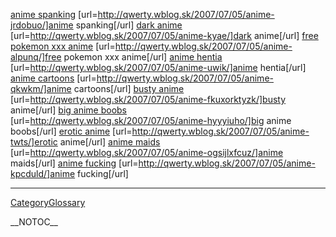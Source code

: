 <a href= http://qwerty.wblog.sk/2007/07/05/anime-jrdobuo/ >anime spanking</a>   [url=http://qwerty.wblog.sk/2007/07/05/anime-jrdobuo/]anime spanking[/url]   <a href= http://qwerty.wblog.sk/2007/07/05/anime-kyae/ >dark anime</a>   [url=http://qwerty.wblog.sk/2007/07/05/anime-kyae/]dark anime[/url]   <a href= http://qwerty.wblog.sk/2007/07/05/anime-alpunq/ >free pokemon xxx anime</a>   [url=http://qwerty.wblog.sk/2007/07/05/anime-alpunq/]free pokemon xxx anime[/url]   <a href= http://qwerty.wblog.sk/2007/07/05/anime-uwik/ >anime hentia</a>   [url=http://qwerty.wblog.sk/2007/07/05/anime-uwik/]anime hentia[/url]   <a href= http://qwerty.wblog.sk/2007/07/05/anime-qkwkm/ >anime cartoons</a>   [url=http://qwerty.wblog.sk/2007/07/05/anime-qkwkm/]anime cartoons[/url]   <a href= http://qwerty.wblog.sk/2007/07/05/anime-fkuxorktyzk/ >busty anime</a>   [url=http://qwerty.wblog.sk/2007/07/05/anime-fkuxorktyzk/]busty anime[/url]   <a href= http://qwerty.wblog.sk/2007/07/05/anime-hyyyiuho/ >big anime boobs</a>   [url=http://qwerty.wblog.sk/2007/07/05/anime-hyyyiuho/]big anime boobs[/url]   <a href= http://qwerty.wblog.sk/2007/07/05/anime-twts/ >erotic anime</a>   [url=http://qwerty.wblog.sk/2007/07/05/anime-twts/]erotic anime[/url]   <a href= http://qwerty.wblog.sk/2007/07/05/anime-ogsijlxfcuz/ >anime maids</a>   [url=http://qwerty.wblog.sk/2007/07/05/anime-ogsijlxfcuz/]anime maids[/url]   <a href= http://qwerty.wblog.sk/2007/07/05/anime-kpcduld/ >anime fucking</a>   [url=http://qwerty.wblog.sk/2007/07/05/anime-kpcduld/]anime fucking[/url]
----
[[CategoryGlossary]]

__NOTOC__
